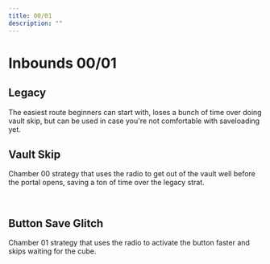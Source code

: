 ```yaml
---
title: 00/01
description: ""
---
```


# Inbounds 00/01


<Tabs queryString="tab" defaultValue="beginner" className="tabs tabs--block">
<TabItem value="beginner" label="Beginner" attributes={{className: "beginner"}}>

## Legacy

The easiest route beginners can start with, loses a bunch of time over doing vault skip, but can be used in case you're not comfortable with 
saveloading yet.

<YouTube url="https://youtu.be/_8CkCPzXMOA"/>

</TabItem>
<TabItem value="intermediate" label="Intermediate" attributes={{className: "intermediate"}}>

## Vault Skip

Chamber 00 strategy that uses the radio to get out of the vault well before the portal opens, saving a ton of time over the legacy strat.

<YouTube url="https://www.youtube.com/watch?v=CFMG-a2vzqM"/>
<br/>

## Button Save Glitch

Chamber 01 strategy that uses the radio to activate the button faster and skips waiting for the cube.

<YouTube url="https://youtu.be/6EtIcAK2Yz8"/>

</TabItem>
</Tabs>